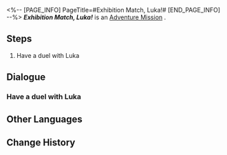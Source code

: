 <%-- [PAGE_INFO]
PageTitle=#Exhibition Match, Luka!#
[END_PAGE_INFO] --%>
{{Stub|Dialogue, characters, and location(s)}}
{{Mission Infobox
|id            = 8014145
|title         = 
|image         = Mission Exhibition Match, Luka!.png
|type          = Adventure
|event_name    = 
|chapter       = 
|requirements  = 
|summary       = <!--official mission summary from Fate's Atlas-->
|characters    = <!--characters that appear in this mission-->
|startLocation = <!--location as it intially appears on the mission screen-->
|world         = <!--i.e. Penacony-->
|area          = <!--i.e. A Child's Dream-->
|prev          = 
|next          = 
|exp           = 
|credits       = 
|stellarJade   = 
|other         = 
}}
'''''Exhibition Match, Luka!''''' is an [[Adventure Mission]]<!--in [world]-->.

==Steps==
# Have a duel with Luka

<!--
==Gameplay Notes==

--><!--
==Trial Character==

-->
==Dialogue==
{{Stub Dialogue}}
===Have a duel with Luka===
{{Mission Description|type=adventure|location=<!--to be added-->|The core gameplay loop behind Aetherium Wars is "dueling." Challenge different players and show your true strength!}}
{{Dialogue Start}}
:{{tx}}
{{Dialogue End}}

==Other Languages==
{{Other Languages
|en   = Exhibition Match, Luka!
|zhs  = 表演赛！卢卡
|zht  = 表演賽！盧卡
|ja   = エキシビションマッチ！ルカ
|ko   = 시범 경기! 루카
|es   = Encuentro de exhibición: Luka
|fr   = Rencontre amicale : Luka !
|ru   = Показательный матч! Лука!
|th   = แมตช์กระชับมิตร! Luka
|vi   = Giải Biểu Diễn! Luka
|de   = Schaukampf, Luka!
|id   = Pertandingan Ekshibisi, Luka!
|pt   = Batalha de Exibição, Luka!
}}

==Change History==
{{Change History|1.4}}

